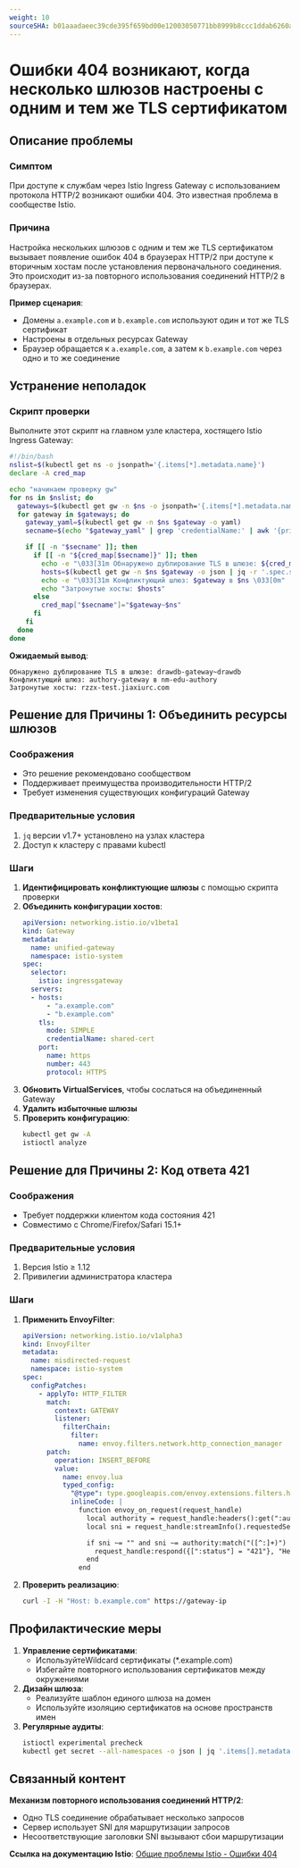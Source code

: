 ```yaml
---
weight: 10
sourceSHA: b01aaadaeec39cde395f659bd00e12003050771bb8999b8ccc1ddab6260a9741
---
```


# Ошибки 404 возникают, когда несколько шлюзов настроены с одним и тем же TLS сертификатом

## Описание проблемы

### Симптом

При доступе к службам через Istio Ingress Gateway с использованием протокола HTTP/2 возникают ошибки 404. Это известная проблема в сообществе Istio.

### Причина

Настройка нескольких шлюзов с одним и тем же TLS сертификатом вызывает появление ошибок 404 в браузерах HTTP/2 при доступе к вторичным хостам после установления первоначального соединения. Это происходит из-за повторного использования соединений HTTP/2 в браузерах.

**Пример сценария**:
- Домены `a.example.com` и `b.example.com` используют один и тот же TLS сертификат
- Настроены в отдельных ресурсах Gateway
- Браузер обращается к `a.example.com`, а затем к `b.example.com` через одно и то же соединение

## Устранение неполадок

### Скрипт проверки

Выполните этот скрипт на главном узле кластера, хостящего Istio Ingress Gateway:

```bash
#!/bin/bash
nslist=$(kubectl get ns -o jsonpath='{.items[*].metadata.name}')
declare -A cred_map

echo "начинаем проверку gw"
for ns in $nslist; do
  gateways=$(kubectl get gw -n $ns -o jsonpath='{.items[*].metadata.name}')
  for gateway in $gateways; do
    gateway_yaml=$(kubectl get gw -n $ns $gateway -o yaml)
    secname=$(echo "$gateway_yaml" | grep 'credentialName:' | awk '{print $2}')

    if [[ -n "$secname" ]]; then
      if [[ -n "${cred_map[$secname]}" ]]; then
        echo -e "\033[31m Обнаружено дублирование TLS в шлюзе: ${cred_map[$secname]} \033[0m"
        hosts=$(kubectl get gw -n $ns $gateway -o json | jq -r '.spec.servers[] | .hosts[]')
        echo -e "\033[31m Конфликтующий шлюз: $gateway в $ns \033[0m"
        echo "Затронутые хосты: $hosts"
      else
        cred_map["$secname"]="$gateway~$ns"
      fi
    fi
  done
done
```

**Ожидаемый вывод**:

```plaintext
Обнаружено дублирование TLS в шлюзе: drawdb-gateway~drawdb
Конфликтующий шлюз: authory-gateway в nm-edu-authory
Затронутые хосты: rzzx-test.jiaxiurc.com
```

## Решение для Причины 1: Объединить ресурсы шлюзов

### Соображения

- Это решение рекомендовано сообществом
- Поддерживает преимущества производительности HTTP/2
- Требует изменения существующих конфигураций Gateway

### Предварительные условия

1. `jq` версии v1.7+ установлено на узлах кластера
2. Доступ к кластеру с правами kubectl

### Шаги

1. **Идентифицировать конфликтующие шлюзы** с помощью скрипта проверки
2. **Объединить конфигурации хостов**:
   ```yaml
   apiVersion: networking.istio.io/v1beta1
   kind: Gateway
   metadata:
     name: unified-gateway
     namespace: istio-system
   spec:
     selector:
       istio: ingressgateway
     servers:
     - hosts:
         - "a.example.com"
         - "b.example.com"
       tls:
         mode: SIMPLE
         credentialName: shared-cert
       port:
         name: https
         number: 443
         protocol: HTTPS
   ```
3. **Обновить VirtualServices**, чтобы сослаться на объединенный Gateway
4. **Удалить избыточные шлюзы**
5. **Проверить конфигурацию**:
   ```bash
   kubectl get gw -A
   istioctl analyze
   ```

## Решение для Причины 2: Код ответа 421

### Соображения

- Требует поддержки клиентом кода состояния 421
- Совместимо с Chrome/Firefox/Safari 15.1+

### Предварительные условия

1. Версия Istio ≥ 1.12
2. Привилегии администратора кластера

### Шаги

1. **Применить EnvoyFilter**:
   ```yaml
   apiVersion: networking.istio.io/v1alpha3
   kind: EnvoyFilter
   metadata:
     name: misdirected-request
     namespace: istio-system
   spec:
     configPatches:
       - applyTo: HTTP_FILTER
         match:
           context: GATEWAY
           listener:
             filterChain:
               filter:
                 name: envoy.filters.network.http_connection_manager
         patch:
           operation: INSERT_BEFORE
           value:
             name: envoy.lua
             typed_config:
               "@type": type.googleapis.com/envoy.extensions.filters.http.lua.v3.Lua
               inlineCode: |
                 function envoy_on_request(request_handle)
                   local authority = request_handle:headers():get(":authority")
                   local sni = request_handle:streamInfo().requestedServerName

                   if sni ~= "" and sni ~= authority:match("([^:]+)") then
                     request_handle:respond({[":status"] = "421"}, "Неверный запрос")
                   end
                 end
   ```
2. **Проверить реализацию**:
   ```bash
   curl -I -H "Host: b.example.com" https://gateway-ip
   ```

## Профилактические меры

1. **Управление сертификатами**:
   - ИспользуйтеWildcard сертификаты (\*.example.com)
   - Избегайте повторного использования сертификатов между окружениями
2. **Дизайн шлюза**:
   - Реализуйте шаблон единого шлюза на домен
   - Используйте изоляцию сертификатов на основе пространств имен
3. **Регулярные аудиты**:
   ```bash
   istioctl experimental precheck
   kubectl get secret --all-namespaces -o json | jq '.items[].metadata.name' | sort | uniq -d
   ```

## Связанный контент

**Механизм повторного использования соединений HTTP/2**:
- Одно TLS соединение обрабатывает несколько запросов
- Сервер использует SNI для маршрутизации запросов
- Несоответствующие заголовки SNI вызывают сбои маршрутизации

**Ссылка на документацию Istio**:
[Общие проблемы Istio - Ошибки 404](https://istio.io/latest/docs/ops/common-problems/network-issues/#404-errors-occur-when-multiple-gateways-configured-with-same-tls-certificate)
